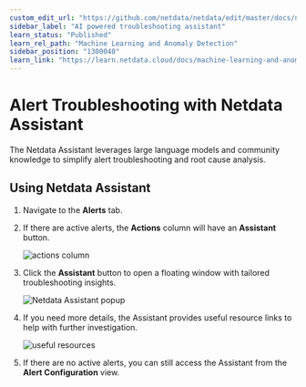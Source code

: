 ```yaml
---
custom_edit_url: "https://github.com/netdata/netdata/edit/master/docs/netdata-assistant.md"
sidebar_label: "AI powered troubleshooting assistant"
learn_status: "Published"
learn_rel_path: "Machine Learning and Anomaly Detection"
sidebar_position: "1300040"
learn_link: "https://learn.netdata.cloud/docs/machine-learning-and-anomaly-detection/ai-powered-troubleshooting-assistant"
---
```


# Alert Troubleshooting with Netdata Assistant

The Netdata Assistant leverages large language models and community knowledge to simplify alert troubleshooting and root cause analysis.

## Using Netdata Assistant

1. Navigate to the **Alerts** tab.
2. If there are active alerts, the **Actions** column will have an **Assistant** button.

   ![actions column](https://github-production-user-asset-6210df.s3.amazonaws.com/24860547/253559075-815ca123-e2b6-4d44-a780-eeee64cca420.png)

3. Click the **Assistant** button to open a floating window with tailored troubleshooting insights.

   ![Netdata Assistant popup](https://github-production-user-asset-6210df.s3.amazonaws.com/24860547/253559645-62850c7b-cd1d-45f2-b2dd-474ecbf2b713.png)

4. If you need more details, the Assistant provides useful resource links to help with further investigation.

   ![useful resources](https://github-production-user-asset-6210df.s3.amazonaws.com/24860547/253560071-e768fa6d-6c9a-4504-bb1f-17d5f4707627.png)

5. If there are no active alerts, you can still access the Assistant from the **Alert Configuration** view.
